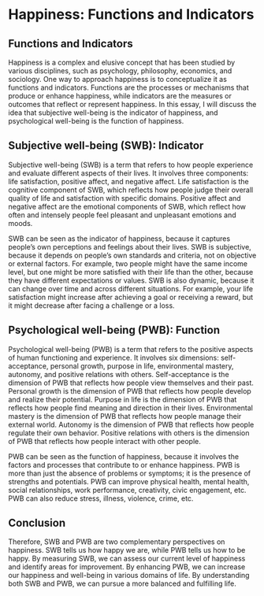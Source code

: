 # Happiness: Functions and Indicators

## Functions and Indicators

Happiness is a complex and elusive concept that has been studied by various disciplines, such as psychology, philosophy, economics, and sociology. One way to approach happiness is to conceptualize it as functions and indicators. Functions are the processes or mechanisms that produce or enhance happiness, while indicators are the measures or outcomes that reflect or represent happiness. In this essay, I will discuss the idea that subjective well-being is the indicator of happiness, and psychological well-being is the function of happiness.

## Subjective well-being (SWB): Indicator
Subjective well-being (SWB) is a term that refers to how people experience and evaluate different aspects of their lives. It involves three components: life satisfaction, positive affect, and negative affect. Life satisfaction is the cognitive component of SWB, which reflects how people judge their overall quality of life and satisfaction with specific domains. Positive affect and negative affect are the emotional components of SWB, which reflect how often and intensely people feel pleasant and unpleasant emotions and moods.

SWB can be seen as the indicator of happiness, because it captures people's own perceptions and feelings about their lives. SWB is subjective, because it depends on people's own standards and criteria, not on objective or external factors. For example, two people might have the same income level, but one might be more satisfied with their life than the other, because they have different expectations or values. SWB is also dynamic, because it can change over time and across different situations. For example, your life satisfaction might increase after achieving a goal or receiving a reward, but it might decrease after facing a challenge or a loss.

## Psychological well-being (PWB): Function
Psychological well-being (PWB) is a term that refers to the positive aspects of human functioning and experience. It involves six dimensions: self-acceptance, personal growth, purpose in life, environmental mastery, autonomy, and positive relations with others. Self-acceptance is the dimension of PWB that reflects how people view themselves and their past. Personal growth is the dimension of PWB that reflects how people develop and realize their potential. Purpose in life is the dimension of PWB that reflects how people find meaning and direction in their lives. Environmental mastery is the dimension of PWB that reflects how people manage their external world. Autonomy is the dimension of PWB that reflects how people regulate their own behavior. Positive relations with others is the dimension of PWB that reflects how people interact with other people.

PWB can be seen as the function of happiness, because it involves the factors and processes that contribute to or enhance happiness. PWB is more than just the absence of problems or symptoms; it is the presence of strengths and potentials. PWB can improve physical health, mental health, social relationships, work performance, creativity, civic engagement, etc. PWB can also reduce stress, illness, violence, crime, etc.

## Conclusion 
Therefore, SWB and PWB are two complementary perspectives on happiness. SWB tells us how happy we are, while PWB tells us how to be happy. By measuring SWB, we can assess our current level of happiness and identify areas for improvement. By enhancing PWB, we can increase our happiness and well-being in various domains of life. By understanding both SWB and PWB, we can pursue a more balanced and fulfilling life.
